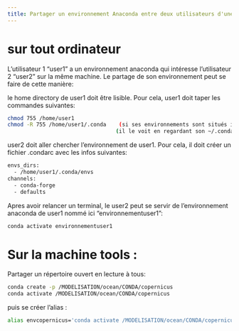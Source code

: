 ```yaml
---
title: Partager un environnement Anaconda entre deux utilisateurs d'une même machine
---
```


# sur tout ordinateur

L'utilisateur 1 "user1" a un environnement anaconda qui intéresse l'utilisateur 2 "user2" sur la même machine. Le partage de son environnement peut se faire de cette manière:

le home directory de user1 doit être lisible. Pour cela, user1 doit taper les commandes suivantes:
```bash
chmod 755 /home/user1
chmod -R 755 /home/user1/.conda    (si ses environnements sont situés ici)
                                  (il le voit en regardant son ~/.condarc)
```

user2 doit aller chercher l'environnement de user1. Pour cela, il doit créer un fichier .condarc avec les infos suivantes:
```bash
envs_dirs:
  - /home/user1/.conda/envs
channels:
  - conda-forge
  - defaults
```

Apres avoir relancer un terminal, le user2 peut se servir de l'environnement anaconda de user1 nommé ici "environnementuser1":
```bash
conda activate environnementuser1
```

# Sur la machine tools : 
Partager un répertoire ouvert en lecture à tous:
```bash
conda create -p /MODELISATION/ocean/CONDA/copernicus
conda activate /MODELISATION/ocean/CONDA/copernicus
```

puis se créer l'alias :
```bash
alias envcopernicus='conda activate /MODELISATION/ocean/CONDA/copernicus'
```